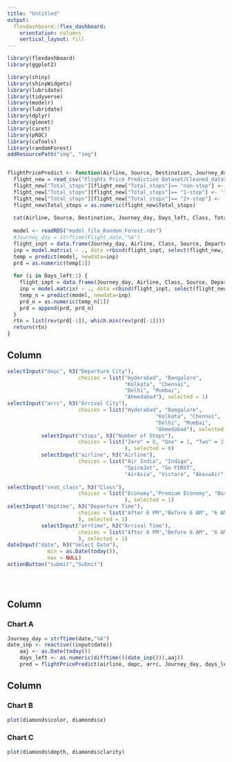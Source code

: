 ```yaml
---
title: "Untitled"
output: 
  flexdashboard::flex_dashboard:
    orientation: columns
    vertical_layout: fill
---
```


```r
library(flexdashboard)
library(ggplot2)

library(shiny)
library(shinyWidgets)
library(lubridate)
library(tidyverse)
library(modelr)
library(lubridate)
library(dplyr)
library(glmnet)
library(caret)
library(pROC)
library(caTools)
library(randomForest)
addResourcePath("img", "img")


flightPricePredict <- function(Airline, Source, Destination, Journey_day, Days_left, Class, Total_stops, Arrival, Departure){
  flight_new = read_csv("Flights Price Prediction Dataset/Cleaned_dataset.csv", show_col_types = FALSE)
  flight_new["Total_stops"][flight_new["Total_stops"]== "non-stop"] <- '0'
  flight_new["Total_stops"][flight_new["Total_stops"]== "1-stop"] <- '1'
  flight_new["Total_stops"][flight_new["Total_stops"]== "2+-stop"] <- '2'
  flight_new$Total_stops = as.numeric(flight_new$Total_stops)
  
  cat(Airline, Source, Destination, Journey_day, Days_left, Class, Total_stops, Arrival, Departure)
  
  model <- readRDS("model_file_Random_Forest.rds")
  #Journey_day = strftime(Flight_date,"%A")
  flight_inpt = data.frame(Journey_day, Airline, Class, Source, Departure, Total_stops, Arrival, Destination, Days_left)
  inp = model.matrix( ~ ., data =rbind(flight_inpt, select(flight_new,-Fare, -Flight_code, -Date_of_journey, -Duration_in_hours)))
  temp = predict(model, newdata=inp)
  prd = as.numeric(temp[1])
  
  for (i in Days_left:1) {
    flight_inpt = data.frame(Journey_day, Airline, Class, Source, Departure, Total_stops, Arrival, Destination, Days_left=i)
    inp = model.matrix( ~ ., data =rbind(flight_inpt, select(flight_new,-Fare, -Flight_code, -Date_of_journey, -Duration_in_hours)))
    temp_n = predict(model, newdata=inp)
    prd_n = as.numeric(temp_n[1])
    prd = append(prd, prd_n)
  }
  rtn = list(rev(prd[-1]), which.min(rev(prd[-1])))
  return(rtn)
}
```
Column {.sidebar}
-----------------------------------------------------------------------


```r
selectInput("depc", h3("Departure City"), 
                       choices = list("Hyderabad", "Bangalore",
                                      "Kolkata", "Chennai", 
                                      "Delhi", "Mumbai",
                                      "Ahmedabad"), selected = 1)
selectInput("arrc", h3("Arrival City"), 
                       choices = list("Hyderabad", "Bangalore",
                                                "Kolkata", "Chennai", 
                                                "Delhi", "Mumbai",
                                                "Ahmedabad"), selected = 1)
           selectInput("stops", h3("Number of Stops"), 
                       choices = list("Zero" = 0, "One" = 1, "Two" = 2
                                      ), selected = 0)
           selectInput("airline", h3("Airline"), 
                       choices = list("Air India", "Indigo",
                                      "SpiceJet", "Go FIRST", 
                                      "AirAsia", "Vistara", "AkasaAir", "StarAir", "AllianceAir"), selected = 1)
           
selectInput("seat_class", h3("Class"), 
                       choices = list("Economy","Premium Economy", "Business","First"
                                      ), selected = 1)
selectInput("deptime", h3("Departure Time"), 
                       choices = list("After 6 PM","Before 6 AM", "6 AM - 12 PM","12 PM - 6 PM"
                       ), selected = 1)
           selectInput("arrtime", h3("Arrival Time"), 
                       choices = list("After 6 PM","Before 6 AM", "6 AM - 12 PM","12 PM - 6 PM"
                       ), selected = 1)
dateInput("date", h3("Select Date"),
             min = as.Date(today()),
             max = NULL)
actionButton("submit","Submit")


    
```


Column {data-width=650}
-----------------------------------------------------------------------

### Chart A

```r
Journey_day = strftime(date,"%A")
date_inp <- reactive((input$date))
    aaj <- as.Date(today())
    days_left <- as.numeric(difftime(((date_inp())),aaj))
    pred = flightPricePredict(airline, depc, arrc, Journey_day, days_left, seat_class, as.numeric(stops),   arrtime, deptime)

```

Column {data-width=350}
-----------------------------------------------------------------------

### Chart B

```r
plot(diamonds$color, diamonds$x)
```

### Chart C

```r
plot(diamonds$depth, diamonds$clarity)
```

